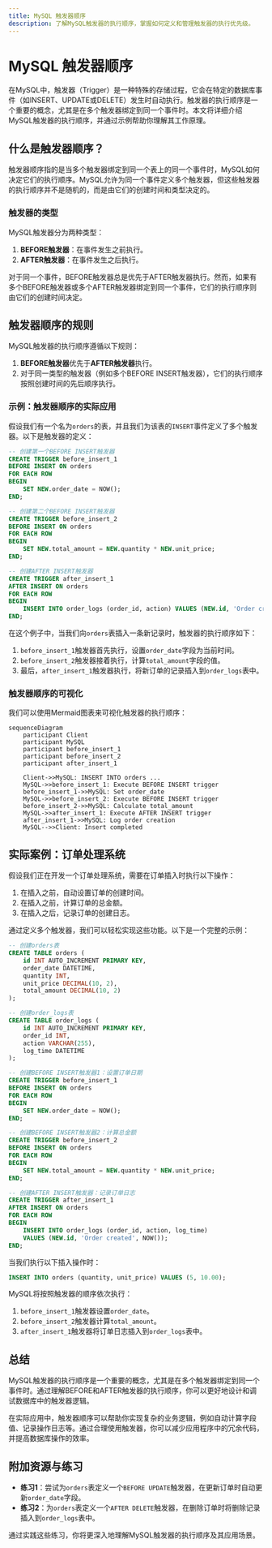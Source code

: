 ```yaml
---
title: MySQL 触发器顺序
description: 了解MySQL触发器的执行顺序，掌握如何定义和管理触发器的执行优先级。
---
```


# MySQL 触发器顺序

在MySQL中，触发器（Trigger）是一种特殊的存储过程，它会在特定的数据库事件（如INSERT、UPDATE或DELETE）发生时自动执行。触发器的执行顺序是一个重要的概念，尤其是在多个触发器绑定到同一个事件时。本文将详细介绍MySQL触发器的执行顺序，并通过示例帮助你理解其工作原理。

## 什么是触发器顺序？

触发器顺序指的是当多个触发器绑定到同一个表上的同一个事件时，MySQL如何决定它们的执行顺序。MySQL允许为同一个事件定义多个触发器，但这些触发器的执行顺序并不是随机的，而是由它们的创建时间和类型决定的。

### 触发器的类型

MySQL触发器分为两种类型：
1. **BEFORE触发器**：在事件发生之前执行。
2. **AFTER触发器**：在事件发生之后执行。

对于同一个事件，BEFORE触发器总是优先于AFTER触发器执行。然而，如果有多个BEFORE触发器或多个AFTER触发器绑定到同一个事件，它们的执行顺序则由它们的创建时间决定。

## 触发器顺序的规则

MySQL触发器的执行顺序遵循以下规则：
1. **BEFORE触发器**优先于**AFTER触发器**执行。
2. 对于同一类型的触发器（例如多个BEFORE INSERT触发器），它们的执行顺序按照创建时间的先后顺序执行。

### 示例：触发器顺序的实际应用

假设我们有一个名为`orders`的表，并且我们为该表的`INSERT`事件定义了多个触发器。以下是触发器的定义：

```sql
-- 创建第一个BEFORE INSERT触发器
CREATE TRIGGER before_insert_1
BEFORE INSERT ON orders
FOR EACH ROW
BEGIN
    SET NEW.order_date = NOW();
END;

-- 创建第二个BEFORE INSERT触发器
CREATE TRIGGER before_insert_2
BEFORE INSERT ON orders
FOR EACH ROW
BEGIN
    SET NEW.total_amount = NEW.quantity * NEW.unit_price;
END;

-- 创建AFTER INSERT触发器
CREATE TRIGGER after_insert_1
AFTER INSERT ON orders
FOR EACH ROW
BEGIN
    INSERT INTO order_logs (order_id, action) VALUES (NEW.id, 'Order created');
END;
```

在这个例子中，当我们向`orders`表插入一条新记录时，触发器的执行顺序如下：
1. `before_insert_1`触发器首先执行，设置`order_date`字段为当前时间。
2. `before_insert_2`触发器接着执行，计算`total_amount`字段的值。
3. 最后，`after_insert_1`触发器执行，将新订单的记录插入到`order_logs`表中。

### 触发器顺序的可视化

我们可以使用Mermaid图表来可视化触发器的执行顺序：

```mermaid
sequenceDiagram
    participant Client
    participant MySQL
    participant before_insert_1
    participant before_insert_2
    participant after_insert_1

    Client->>MySQL: INSERT INTO orders ...
    MySQL->>before_insert_1: Execute BEFORE INSERT trigger
    before_insert_1->>MySQL: Set order_date
    MySQL->>before_insert_2: Execute BEFORE INSERT trigger
    before_insert_2->>MySQL: Calculate total_amount
    MySQL->>after_insert_1: Execute AFTER INSERT trigger
    after_insert_1->>MySQL: Log order creation
    MySQL-->>Client: Insert completed
```

## 实际案例：订单处理系统

假设我们正在开发一个订单处理系统，需要在订单插入时执行以下操作：
1. 在插入之前，自动设置订单的创建时间。
2. 在插入之前，计算订单的总金额。
3. 在插入之后，记录订单的创建日志。

通过定义多个触发器，我们可以轻松实现这些功能。以下是一个完整的示例：

```sql
-- 创建orders表
CREATE TABLE orders (
    id INT AUTO_INCREMENT PRIMARY KEY,
    order_date DATETIME,
    quantity INT,
    unit_price DECIMAL(10, 2),
    total_amount DECIMAL(10, 2)
);

-- 创建order_logs表
CREATE TABLE order_logs (
    id INT AUTO_INCREMENT PRIMARY KEY,
    order_id INT,
    action VARCHAR(255),
    log_time DATETIME
);

-- 创建BEFORE INSERT触发器1：设置订单日期
CREATE TRIGGER before_insert_1
BEFORE INSERT ON orders
FOR EACH ROW
BEGIN
    SET NEW.order_date = NOW();
END;

-- 创建BEFORE INSERT触发器2：计算总金额
CREATE TRIGGER before_insert_2
BEFORE INSERT ON orders
FOR EACH ROW
BEGIN
    SET NEW.total_amount = NEW.quantity * NEW.unit_price;
END;

-- 创建AFTER INSERT触发器：记录订单日志
CREATE TRIGGER after_insert_1
AFTER INSERT ON orders
FOR EACH ROW
BEGIN
    INSERT INTO order_logs (order_id, action, log_time)
    VALUES (NEW.id, 'Order created', NOW());
END;
```

当我们执行以下插入操作时：

```sql
INSERT INTO orders (quantity, unit_price) VALUES (5, 10.00);
```

MySQL将按照触发器的顺序依次执行：
1. `before_insert_1`触发器设置`order_date`。
2. `before_insert_2`触发器计算`total_amount`。
3. `after_insert_1`触发器将订单日志插入到`order_logs`表中。

## 总结

MySQL触发器的执行顺序是一个重要的概念，尤其是在多个触发器绑定到同一个事件时。通过理解BEFORE和AFTER触发器的执行顺序，你可以更好地设计和调试数据库中的触发器逻辑。

在实际应用中，触发器顺序可以帮助你实现复杂的业务逻辑，例如自动计算字段值、记录操作日志等。通过合理使用触发器，你可以减少应用程序中的冗余代码，并提高数据库操作的效率。

## 附加资源与练习

- **练习1**：尝试为`orders`表定义一个`BEFORE UPDATE`触发器，在更新订单时自动更新`order_date`字段。
- **练习2**：为`orders`表定义一个`AFTER DELETE`触发器，在删除订单时将删除记录插入到`order_logs`表中。

通过实践这些练习，你将更深入地理解MySQL触发器的执行顺序及其应用场景。
